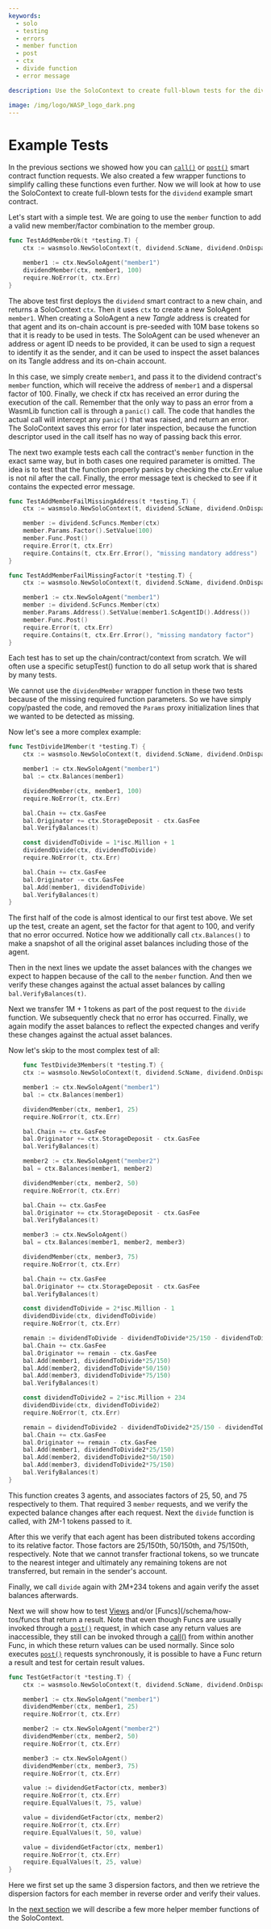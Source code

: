 ```yaml
---
keywords:
  - solo
  - testing
  - errors
  - member function
  - post
  - ctx
  - divide function
  - error message

description: Use the SoloContext to create full-blown tests for the dividend example smart contract.

image: /img/logo/WASP_logo_dark.png
---
```



# Example Tests

In the previous sections we showed how you can [`call()`](/schema/how-tos/call) or
[`post()`](/schema/how-tos/post) smart contract function requests. We also created a few wrapper
functions to simplify calling these functions even further. Now we will look at how to use
the SoloContext to create full-blown tests for the `dividend` example smart contract.

Let's start with a simple test. We are going to use the `member` function to add a valid
new member/factor combination to the member group.

<Tabs groupId="language" queryString>

<TabItem value="go" label="Go">

```go
func TestAddMemberOk(t *testing.T) {
    ctx := wasmsolo.NewSoloContext(t, dividend.ScName, dividend.OnDispatch)

    member1 := ctx.NewSoloAgent("member1")
    dividendMember(ctx, member1, 100)
    require.NoError(t, ctx.Err)
}
```

</TabItem>
</Tabs>

The above test first deploys the `dividend` smart contract to a new chain, and returns a
SoloContext `ctx`. Then it uses `ctx` to create a new SoloAgent `member1`. When creating a
SoloAgent a new _Tangle_ address is created for that agent and its on-chain account is
pre-seeded with 10M base tokens so that it is ready to be used in tests. The SoloAgent can
be used whenever an address or agent ID needs to be provided, it can be used to sign a
request to identify it as the sender, and it can be used to inspect the asset balances on
its Tangle address and its on-chain account.

In this case, we simply create `member1`, and pass it to the dividend contract's `member`
function, which will receive the address of `member1` and a dispersal factor of 100.
Finally, we check if ctx has received an error during the execution of the call. Remember
that the only way to pass an error from a WasmLib function call is through a `panic()`
call. The code that handles the actual call will intercept any `panic()` that was raised,
and return an error. The SoloContext saves this error for later inspection, because the
function descriptor used in the call itself has no way of passing back this error.

The next two example tests each call the contract's `member` function in the exact same
way, but in both cases one required parameter is omitted. The idea is to test that the
function properly panics by checking the ctx.Err value is not nil after the call. Finally,
the error message text is checked to see if it contains the expected error message.

<Tabs groupId="language" queryString>

<TabItem value="go" label="Go">

```go
func TestAddMemberFailMissingAddress(t *testing.T) {
    ctx := wasmsolo.NewSoloContext(t, dividend.ScName, dividend.OnDispatch)

    member := dividend.ScFuncs.Member(ctx)
    member.Params.Factor().SetValue(100)
    member.Func.Post()
    require.Error(t, ctx.Err)
    require.Contains(t, ctx.Err.Error(), "missing mandatory address")
}

func TestAddMemberFailMissingFactor(t *testing.T) {
    ctx := wasmsolo.NewSoloContext(t, dividend.ScName, dividend.OnDispatch)

    member1 := ctx.NewSoloAgent("member1")
    member := dividend.ScFuncs.Member(ctx)
    member.Params.Address().SetValue(member1.ScAgentID().Address())
    member.Func.Post()
    require.Error(t, ctx.Err)
    require.Contains(t, ctx.Err.Error(), "missing mandatory factor")
}
```

</TabItem>
</Tabs>

Each test has to set up the chain/contract/context from scratch. We will often use a
specific setupTest() function to do all setup work that is shared by many tests.

We cannot use the `dividendMember` wrapper function in these two tests because of the
missing required function parameters. So we have simply copy/pasted the code, and removed
the `Params` proxy initialization lines that we wanted to be detected as missing.

Now let's see a more complex example:

<Tabs groupId="language" queryString>

<TabItem value="go" label="Go">

```go
func TestDivide1Member(t *testing.T) {
    ctx := wasmsolo.NewSoloContext(t, dividend.ScName, dividend.OnDispatch)

    member1 := ctx.NewSoloAgent("member1")
    bal := ctx.Balances(member1)

    dividendMember(ctx, member1, 100)
    require.NoError(t, ctx.Err)

    bal.Chain += ctx.GasFee
    bal.Originator += ctx.StorageDeposit - ctx.GasFee
    bal.VerifyBalances(t)

    const dividendToDivide = 1*isc.Million + 1
    dividendDivide(ctx, dividendToDivide)
    require.NoError(t, ctx.Err)

    bal.Chain += ctx.GasFee
    bal.Originator -= ctx.GasFee
    bal.Add(member1, dividendToDivide)
    bal.VerifyBalances(t)
}
```

</TabItem>
</Tabs>

The first half of the code is almost identical to our first test above. We set up the
test, create an agent, set the factor for that agent to 100, and verify that no error
occurred. Notice how we additionally call `ctx.Balances()` to make a snapshot of all the
original asset balances including those of the agent.

Then in the next lines we update the asset balances with the changes we expect to happen
because of the call to the `member` function. And then we verify these changes against the
actual asset balances by calling `bal.VerifyBalances(t)`.

Next we transfer 1M + 1 tokens as part of the post request to the `divide` function. We
subsequently check that no error has occurred. Finally, we again modify the asset balances
to reflect the expected changes and verify these changes against the actual asset
balances.

Now let's skip to the most complex test of all:

<Tabs groupId="language" queryString>

<TabItem value="go" label="Go">

```go
    func TestDivide3Members(t *testing.T) {
    ctx := wasmsolo.NewSoloContext(t, dividend.ScName, dividend.OnDispatch)

    member1 := ctx.NewSoloAgent("member1")
    bal := ctx.Balances(member1)

    dividendMember(ctx, member1, 25)
    require.NoError(t, ctx.Err)

    bal.Chain += ctx.GasFee
    bal.Originator += ctx.StorageDeposit - ctx.GasFee
    bal.VerifyBalances(t)

    member2 := ctx.NewSoloAgent("member2")
    bal = ctx.Balances(member1, member2)

    dividendMember(ctx, member2, 50)
    require.NoError(t, ctx.Err)

    bal.Chain += ctx.GasFee
    bal.Originator += ctx.StorageDeposit - ctx.GasFee
    bal.VerifyBalances(t)

    member3 := ctx.NewSoloAgent()
    bal = ctx.Balances(member1, member2, member3)

    dividendMember(ctx, member3, 75)
    require.NoError(t, ctx.Err)

    bal.Chain += ctx.GasFee
    bal.Originator += ctx.StorageDeposit - ctx.GasFee
    bal.VerifyBalances(t)

    const dividendToDivide = 2*isc.Million - 1
    dividendDivide(ctx, dividendToDivide)
    require.NoError(t, ctx.Err)

    remain := dividendToDivide - dividendToDivide*25/150 - dividendToDivide*50/150 - dividendToDivide*75/150
    bal.Chain += ctx.GasFee
    bal.Originator += remain - ctx.GasFee
    bal.Add(member1, dividendToDivide*25/150)
    bal.Add(member2, dividendToDivide*50/150)
    bal.Add(member3, dividendToDivide*75/150)
    bal.VerifyBalances(t)

    const dividendToDivide2 = 2*isc.Million + 234
    dividendDivide(ctx, dividendToDivide2)
    require.NoError(t, ctx.Err)

    remain = dividendToDivide2 - dividendToDivide2*25/150 - dividendToDivide2*50/150 - dividendToDivide2*75/150
    bal.Chain += ctx.GasFee
    bal.Originator += remain - ctx.GasFee
    bal.Add(member1, dividendToDivide2*25/150)
    bal.Add(member2, dividendToDivide2*50/150)
    bal.Add(member3, dividendToDivide2*75/150)
    bal.VerifyBalances(t)
}
```

</TabItem>
</Tabs>

This function creates 3 agents, and associates factors of 25, 50, and 75 respectively to
them. That required 3 `member` requests, and we verify the expected balance changes after
each request. Next the `divide` function is called, with 2M-1 tokens passed to it.

After this we verify that each agent has been distributed tokens according to its relative
factor. Those factors are 25/150th, 50/150th, and 75/150th, respectively. Note that we
cannot transfer fractional tokens, so we truncate to the nearest integer and ultimately
any remaining tokens are not transferred, but remain in the sender's account.

Finally, we call `divide` again with 2M+234 tokens and again verify the asset balances
afterwards.

Next we will show how to test [Views](/schema/how-tos/views) and/or [Funcs](/schema/how-tos/funcs that return
a result. Note that even though Funcs are usually invoked through a [`post()`](/schema/how-tos/post)
request, in which case any return values are inaccessible, they still can be invoked
through a [call()](/schema/how-tos/call) from within another Func, in which these return values can
be used normally. Since solo executes [`post()`](/schema/how-tos/post) requests synchronously, it is
possible to have a Func return a result and test for certain result values.

<Tabs groupId="language" queryString>

<TabItem value="go" label="Go">

```go
func TestGetFactor(t *testing.T) {
    ctx := wasmsolo.NewSoloContext(t, dividend.ScName, dividend.OnDispatch)

    member1 := ctx.NewSoloAgent("member1")
    dividendMember(ctx, member1, 25)
    require.NoError(t, ctx.Err)

    member2 := ctx.NewSoloAgent("member2")
    dividendMember(ctx, member2, 50)
    require.NoError(t, ctx.Err)

    member3 := ctx.NewSoloAgent()
    dividendMember(ctx, member3, 75)
    require.NoError(t, ctx.Err)

    value := dividendGetFactor(ctx, member3)
    require.NoError(t, ctx.Err)
    require.EqualValues(t, 75, value)

    value = dividendGetFactor(ctx, member2)
    require.NoError(t, ctx.Err)
    require.EqualValues(t, 50, value)

    value = dividendGetFactor(ctx, member1)
    require.NoError(t, ctx.Err)
    require.EqualValues(t, 25, value)
}
```

</TabItem>
</Tabs>

Here we first set up the same 3 dispersion factors, and then we retrieve the dispersion
factors for each member in reverse order and verify their values.

In the [next section](timelock.mdx) we will describe a few more helper member functions
of the SoloContext.
